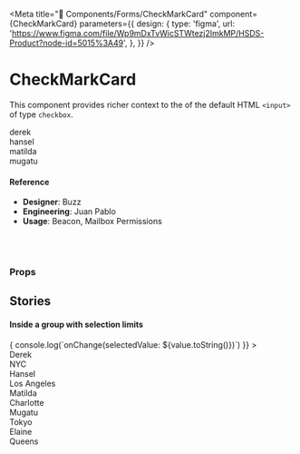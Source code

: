 
<Meta
  title="🧬 Components/Forms/CheckMarkCard"
  component={CheckMarkCard}
  parameters={{
    design: {
      type: 'figma',
      url:
        'https://www.figma.com/file/Wp9mDxTvWicSTWtezj2ImkMP/HSDS-Product?node-id=5015%3A49',
    },
  }}
/>

# CheckMarkCard

This component provides richer context to the of the default HTML `<input>` of type `checkbox`.

<Preview>
  <Story name="default">
    <div>
      <CheckMarkCard label="Derek" value="derek">
        derek
      </CheckMarkCard>
      <br />
      <CheckMarkCard
        label="Hansel"
        value="hansel"
        disabled={boolean('disabled', true)}
      >
        hansel
      </CheckMarkCard>
      <br />
      <CheckMarkCard
        label="Matilda"
        value="matilda"
        checked={boolean('checked', true)}
      >
        matilda
      </CheckMarkCard>
      <br />
      <CheckMarkCard
        label="Mugatu"
        value="mugatu"
        withStatus={{
          status: 'locked',
          iconName: 'lock-closed',
          iconSize: '20',
          color: getColor('lavender.600'),
          tooltipText: 'This is locked, leave it alone',
        }}
      >
        mugatu
      </CheckMarkCard>
    </div>
  </Story>
</Preview>

#### Reference

- **Designer**: Buzz
- **Engineering**: Juan Pablo
- **Usage**: Beacon, Mailbox Permissions

<br />
<br />

### Props

<Props of={CheckMarkCard} />

## Stories

#### Inside a group with selection limits

<Preview>
  <Story name="inside group">
    <ChoiceGroup
      align="horizontal"
      isResponsive
      value={['matilda']}
      choiceMaxWidth="170px"
      choiceHeight="160px"
      multiSelectLimit={number('multiSelectLimit', 2)}
      onChange={value => {
        console.log(`onChange(selectedValue: ${value.toString()})`)
      }}
    >
      <CheckMarkCard label="Derek" value="derek">
        <Avatar size="xl" image={AvatarSpec.generate().image} name="Derek" />
        <div
          style={{
            fontSize: '14px',
            color: '#314351',
            margin: '14px 0 5px',
          }}
        >
          Derek
        </div>
        <div
          style={{
            color: '#93A1B0',
            fontSize: '13px',
          }}
        >
          NYC
        </div>
      </CheckMarkCard>
      <CheckMarkCard label="Hansel" value="hansel">
        <Avatar size="xl" image={AvatarSpec.generate().image} name="Hansel" />
        <div
          style={{
            fontSize: '14px',
            color: '#314351',
            margin: '14px 0 5px',
          }}
        >
          Hansel
        </div>
        <div
          style={{
            color: '#93A1B0',
            fontSize: '13px',
          }}
        >
          Los Angeles
        </div>
      </CheckMarkCard>
      <CheckMarkCard label="Matilda" value="matilda">
        <Avatar size="xl" image={AvatarSpec.generate().image} name="Matilda" />
        <div
          style={{
            fontSize: '14px',
            color: '#314351',
            margin: '14px 0 5px',
          }}
        >
          Matilda
        </div>
        <div
          style={{
            color: '#93A1B0',
            fontSize: '13px',
          }}
        >
          Charlotte
        </div>
      </CheckMarkCard>
      <CheckMarkCard label="Mugatu" value="mugatu" disabled>
        <Avatar size="xl" image={AvatarSpec.generate().image} name="Mugatu" />
        <div
          style={{
            fontSize: '14px',
            color: '#314351',
            margin: '14px 0 5px',
          }}
        >
          Mugatu
        </div>
        <div
          style={{
            color: '#93A1B0',
            fontSize: '13px',
          }}
        >
          Tokyo
        </div>
      </CheckMarkCard>
      <CheckMarkCard label="Elaine" value="elaine" isLocked>
        <Avatar size="xl" image={AvatarSpec.generate().image} name="Elaine" />
        <div
          style={{
            fontSize: '14px',
            color: '#314351',
            margin: '14px 0 5px',
          }}
        >
          Elaine
        </div>
        <div
          style={{
            color: '#93A1B0',
            fontSize: '13px',
          }}
        >
          Queens
        </div>
      </CheckMarkCard>
    </ChoiceGroup>
  </Story>
</Preview>
